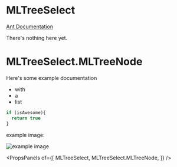
# MLTreeSelect

[Ant Documentation](https://3x.ant.design/components/tree-select)

There's nothing here yet.


# MLTreeSelect.MLTreeNode

Here's some example documentation

- with
- a
- list

```javascript
if (isAwesome){
  return true
}
```

example image:

![example image](images/tree-select-example.png)

<PropsPanels of={[
  MLTreeSelect,
  MLTreeSelect.MLTreeNode,
]} />
